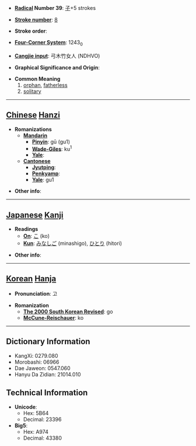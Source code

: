 * '''[[Wiktionary:Chinese radical index| Radical]] Number 39''': [[Wiktionary:Chinese radical index 子|子]]+5 strokes

* '''[[Wiktionary:Chinese total strokes index|Stroke number]]''': [[Wiktionary:Chinese total strokes index 8|8]]

* '''Stroke order''': 

* '''[[Wiktionary:Chinese four corner index|Four-Corner System]]''': 1243<sub>0</sub>

* '''[[Wiktionary:Chinese Cangjie index|Cangjie input]]''': 弓木竹女人 (NDHVO)

* '''Graphical Significance and Origin''': 

* '''Common Meaning'''
*#[[orphan]], [[fatherless]]
*# [[solitary]]


----

== [[Chinese]] [[Hanzi]] ==

* '''Romanizations'''
** '''[[Mandarin]]'''
*** '''[[Pinyin]]''': gū (gu1)
*** '''[[Wade-Giles]]''': ku<sup>1</sup>
*** '''[[Yale]]''': 
** '''[[Cantonese]]'''
*** '''[[Jyutping]]''':
*** '''[[Penkyamp]]''': 
*** '''[[Yale]]''': gu1

* '''Other info''': 

----

== [[Japanese]] [[Kanji]] ==

* '''Readings'''
** '''[[On]]''': [[こ]] (ko)
** '''[[Kun]]''': [[みなしご]] (minashigo), [[ひとり]] (hitori)

* '''Other info''':  

----

== [[Korean]] [[Hanja]] ==

* '''Pronunciation''': 고

* '''Romanization'''
** '''[[The 2000 South Korean Revised Romanization|The 2000 South Korean Revised]]''': go
** '''[[McCune-Reischauer]]''': ko

----

== Dictionary Information ==

* KangXi: 0279.080
* Morobashi: 06966
* Dae Jaweon: 0547.060
* Hanyu Da Zidian: 21014.010

== Technical Information ==

* '''Unicode''':
** Hex: 5B64
** Decimal: 23396
* '''Big5''':
** Hex: A974
** Decimal: 43380